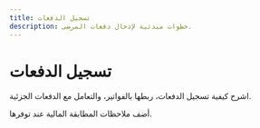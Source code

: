 ```yaml
---
title: تسجيل الدفعات
description: خطوات مبدئية لإدخال دفعات المرضى.
---
```


# تسجيل الدفعات

اشرح كيفية تسجيل الدفعات، ربطها بالفواتير، والتعامل مع الدفعات الجزئية.

أضف ملاحظات المطابقة المالية عند توفرها.
